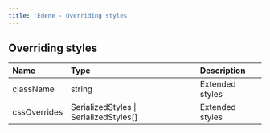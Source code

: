 ```yaml
---
title: 'Edene - Overriding styles'
---
```


## Overriding styles

| Name         | Type                                   | Description     |
| :----------- | :------------------------------------- | :-------------- |
| className    | string                                 | Extended styles |
| cssOverrides | SerializedStyles \| SerializedStyles[] | Extended styles |
